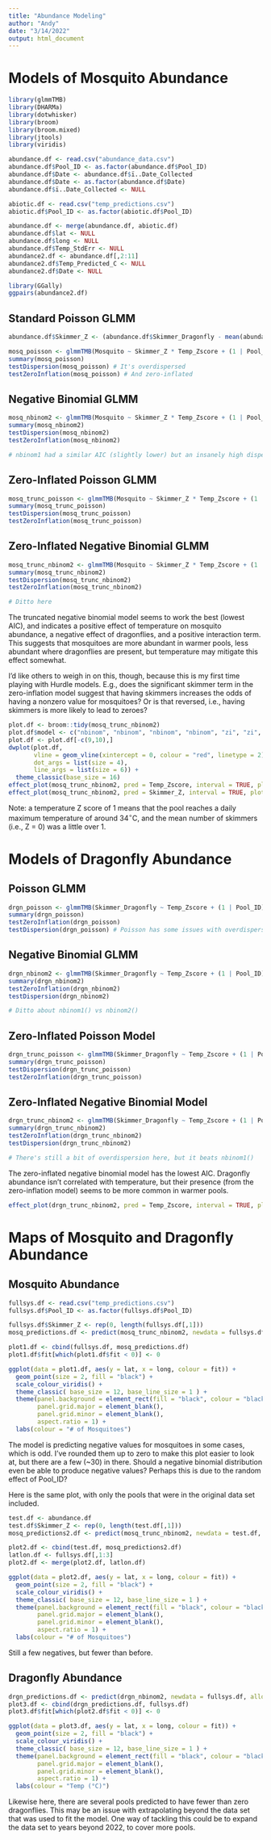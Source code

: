 ```yaml
---
title: "Abundance Modeling"
author: "Andy"
date: "3/14/2022"
output: html_document
---
```


# Models of Mosquito Abundance

```r
library(glmmTMB)
library(DHARMa)
library(dotwhisker)
library(broom)
library(broom.mixed)
library(jtools)
library(viridis)
```

```r
abundance.df <- read.csv("abundance_data.csv")
abundance.df$Pool_ID <- as.factor(abundance.df$Pool_ID)
abundance.df$Date <- abundance.df$ï..Date_Collected
abundance.df$Date <- as.factor(abundance.df$Date)
abundance.df$ï..Date_Collected <- NULL

abiotic.df <- read.csv("temp_predictions.csv")
abiotic.df$Pool_ID <- as.factor(abiotic.df$Pool_ID)

abundance.df <- merge(abundance.df, abiotic.df)
abundance.df$lat <- NULL
abundance.df$long <- NULL
abundance.df$Temp_StdErr <- NULL
abundance2.df <- abundance.df[,2:11]
abundance2.df$Temp_Predicted_C <- NULL
abundance2.df$Date <- NULL

library(GGally)
ggpairs(abundance2.df)
```


## Standard Poisson GLMM

```r
abundance.df$Skimmer_Z <- (abundance.df$Skimmer_Dragonfly - mean(abundance.df$Skimmer_Dragonfly))/sd(abundance.df$Skimmer_Dragonfly)

mosq_poisson <- glmmTMB(Mosquito ~ Skimmer_Z * Temp_Zscore + (1 | Pool_ID), family = poisson(), data = abundance.df )
summary(mosq_poisson)
testDispersion(mosq_poisson) # It's overdispersed
testZeroInflation(mosq_poisson) # And zero-inflated
```


## Negative Binomial GLMM

```r
mosq_nbinom2 <- glmmTMB(Mosquito ~ Skimmer_Z * Temp_Zscore + (1 | Pool_ID), family = nbinom2(), data = abundance.df )
summary(mosq_nbinom2)
testDispersion(mosq_nbinom2)
testZeroInflation(mosq_nbinom2)

# nbinom1 had a similar AIC (slightly lower) but an insanely high dispersion parameter
```


## Zero-Inflated Poisson GLMM

```r
mosq_trunc_poisson <- glmmTMB(Mosquito ~ Skimmer_Z * Temp_Zscore + (1 | Pool_ID), ziformula = ~., family = truncated_poisson, data = abundance.df )
summary(mosq_trunc_poisson)
testDispersion(mosq_trunc_poisson)
testZeroInflation(mosq_trunc_poisson)
```


## Zero-Inflated Negative Binomial GLMM

```r
mosq_trunc_nbinom2 <- glmmTMB(Mosquito ~ Skimmer_Z * Temp_Zscore + (1 | Pool_ID), ziformula = ~., family = truncated_nbinom2, data = abundance.df )
summary(mosq_trunc_nbinom2)
testDispersion(mosq_trunc_nbinom2)
testZeroInflation(mosq_trunc_nbinom2) 

# Ditto here
```

The truncated negative binomial model seems to work the best (lowest AIC), and indicates a positive effect of temperature on mosquito abundance, a negative effect of dragonflies, and a positive interaction term. This suggests that mosquitoes are more abundant in warmer pools, less abundant where dragonflies are present, but temperature may mitigate this effect somewhat.

I'd like others to weigh in on this, though, because this is my first time playing with Hurdle models. E.g., does the significant skimmer term in the zero-inflation model suggest that having skimmers increases the odds of having a nonzero value for mosquitoes? Or is that reversed, i.e., having skimmers is more likely to lead to zeroes?

```r
plot.df <- broom::tidy(mosq_trunc_nbinom2)
plot.df$model <- c("nbinom", "nbinom", "nbinom", "nbinom", "zi", "zi", "zi", "zi", "zi", "zi")
plot.df <- plot.df[-c(9,10),]
dwplot(plot.df, 
       vline = geom_vline(xintercept = 0, colour = "red", linetype = 2), 
       dot_args = list(size = 4), 
       line_args = list(size = 6)) + 
  theme_classic(base_size = 16) 
effect_plot(mosq_trunc_nbinom2, pred = Temp_Zscore, interval = TRUE, plot.points = TRUE) 
effect_plot(mosq_trunc_nbinom2, pred = Skimmer_Z, interval = TRUE, plot.points = TRUE)
```

Note: a temperature Z score of 1 means that the pool reaches a daily maximum temperature of around 34$^\circ$C, and the mean number of skimmers (i.e., Z = 0) was a little over 1.


# Models of Dragonfly Abundance

## Poisson GLMM

```r
drgn_poisson <- glmmTMB(Skimmer_Dragonfly ~ Temp_Zscore + (1 | Pool_ID), family = poisson(), data = abundance.df)
summary(drgn_poisson)
testZeroInflation(drgn_poisson)
testDispersion(drgn_poisson) # Poisson has some issues with overdispersion
```


## Negative Binomial GLMM

```r
drgn_nbinom2 <- glmmTMB(Skimmer_Dragonfly ~ Temp_Zscore + (1 | Pool_ID), family = nbinom2(), data = abundance.df)
summary(drgn_nbinom2)
testZeroInflation(drgn_nbinom2)
testDispersion(drgn_nbinom2)

# Ditto about nbinom1() vs nbinom2()
```


## Zero-Inflated Poisson Model

```r
drgn_trunc_poisson <- glmmTMB(Skimmer_Dragonfly ~ Temp_Zscore + (1 | Pool_ID), ziformula = ~., family = truncated_poisson, data = abundance.df )
summary(drgn_trunc_poisson)
testDispersion(drgn_trunc_poisson)
testZeroInflation(drgn_trunc_poisson)
```


## Zero-Inflated Negative Binomial Model

```r
drgn_trunc_nbinom2 <- glmmTMB(Skimmer_Dragonfly ~ Temp_Zscore + (1 | Pool_ID), ziformula = ~., family = truncated_nbinom2(), data = abundance.df)
summary(drgn_trunc_nbinom2)
testZeroInflation(drgn_trunc_nbinom2)
testDispersion(drgn_trunc_nbinom2)

# There's still a bit of overdispersion here, but it beats nbinom1()
```

The zero-inflated negative binomial model has the lowest AIC. Dragonfly abundance isn't correlated with temperature, but their presence (from the zero-inflation model) seems to be more common in warmer pools.

```r
effect_plot(drgn_trunc_nbinom2, pred = Temp_Zscore, interval = TRUE, plot.points = TRUE)
```


# Maps of Mosquito and Dragonfly Abundance

## Mosquito Abundance

```r
fullsys.df <- read.csv("temp_predictions.csv")
fullsys.df$Pool_ID <- as.factor(fullsys.df$Pool_ID)

fullsys.df$Skimmer_Z <- rep(0, length(fullsys.df[,1]))
mosq_predictions.df <- predict(mosq_trunc_nbinom2, newdata = fullsys.df, allow.new.levels = TRUE, se.fit = TRUE, na.rm = TRUE)

plot1.df <- cbind(fullsys.df, mosq_predictions.df)
plot1.df$fit[which(plot1.df$fit < 0)] <- 0

ggplot(data = plot1.df, aes(y = lat, x = long, colour = fit)) +
  geom_point(size = 2, fill = "black") + 
  scale_colour_viridis() +
  theme_classic( base_size = 12, base_line_size = 1 ) + 
  theme(panel.background = element_rect(fill = "black", colour = "black", size = 0.5, linetype = "solid"),
        panel.grid.major = element_blank(),
        panel.grid.minor = element_blank(),
        aspect.ratio = 1) +
  labs(colour = "# of Mosquitoes")
```

The model is predicting negative values for mosquitoes in some cases, which is odd. I've rounded them up to zero to make this plot easier to look at, but there are a few (~30) in there. Should a negative binomial distribution even be able to produce negative values? Perhaps this is due to the random effect of Pool_ID?

Here is the same plot, with only the pools that were in the original data set included.

```r
test.df <- abundance.df
test.df$Skimmer_Z <- rep(0, length(test.df[,1]))
mosq_predictions2.df <- predict(mosq_trunc_nbinom2, newdata = test.df, se.fit = TRUE, na.rm = TRUE)

plot2.df <- cbind(test.df, mosq_predictions2.df)
latlon.df <- fullsys.df[,1:3]
plot2.df <- merge(plot2.df, latlon.df)

ggplot(data = plot2.df, aes(y = lat, x = long, colour = fit)) +
  geom_point(size = 2, fill = "black") + 
  scale_colour_viridis() +
  theme_classic( base_size = 12, base_line_size = 1 ) + 
  theme(panel.background = element_rect(fill = "black", colour = "black", size = 0.5, linetype = "solid"),
        panel.grid.major = element_blank(),
        panel.grid.minor = element_blank(),
        aspect.ratio = 1) +
  labs(colour = "# of Mosquitoes")
```

Still a few negatives, but fewer than before.


## Dragonfly Abundance

```r
drgn_predictions.df <- predict(drgn_nbinom2, newdata = fullsys.df, allow.new.levels = TRUE, se.fit = TRUE, na.rm = TRUE)
plot3.df <- cbind(drgn_predictions.df, fullsys.df)
plot3.df$fit[which(plot2.df$fit < 0)] <- 0

ggplot(data = plot3.df, aes(y = lat, x = long, colour = fit)) +
  geom_point(size = 2, fill = "black") + 
  scale_colour_viridis() + 
  theme_classic( base_size = 12, base_line_size = 1 ) + 
  theme(panel.background = element_rect(fill = "black", colour = "black", size = 0.5, linetype = "solid"),
        panel.grid.major = element_blank(),
        panel.grid.minor = element_blank(),
        aspect.ratio = 1) +
  labs(colour = "Temp (°C)")
```

Likewise here, there are several pools predicted to have fewer than zero dragonflies. This may be an issue with extrapolating beyond the data set that was used to fit the model. One way of tackling this could be to expand the data set to years beyond 2022, to cover more pools.